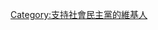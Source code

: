 {{Userbox
  |border-c = #DF0101
  |border-s = 1
  |id-c     = red
  |info-c   = {{Party meta/color/德國社會民主黨}}
  |info-s   = 9
  |info-fc  = #FFFFFF
  |id       = SPD
  |info     = '''這個用戶支持'''[[德國社會民主黨]]'''
}}

[[Category:支持社會民主黨的維基人]]